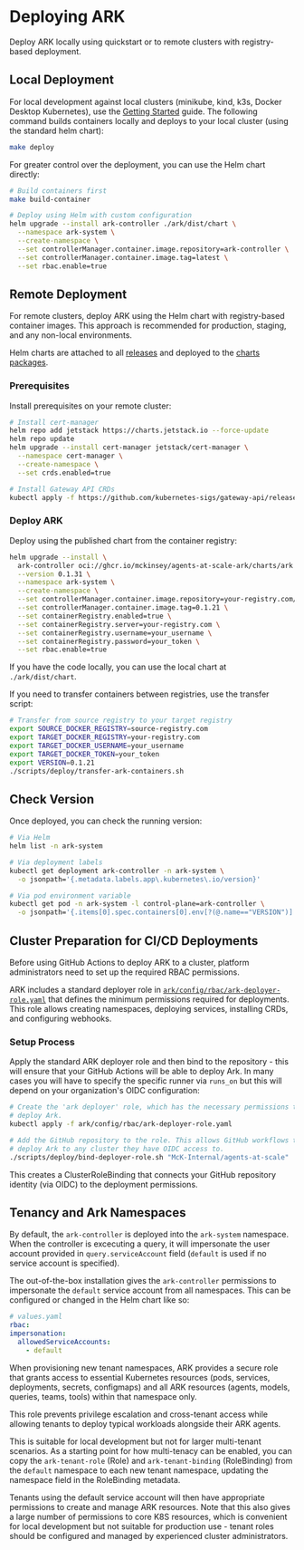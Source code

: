 # Deploying ARK

Deploy ARK locally using quickstart or to remote clusters with registry-based deployment.

## Local Deployment

For local development against local clusters (minikube, kind, k3s, Docker Desktop Kubernetes), use the [Getting Started](/getting-started) guide. The following command builds containers locally and deploys to your local cluster (using the standard helm chart):

```bash
make deploy
```

For greater control over the deployment, you can use the Helm chart directly:

```bash
# Build containers first
make build-container

# Deploy using Helm with custom configuration
helm upgrade --install ark-controller ./ark/dist/chart \
  --namespace ark-system \
  --create-namespace \
  --set controllerManager.container.image.repository=ark-controller \
  --set controllerManager.container.image.tag=latest \
  --set rbac.enable=true
```

## Remote Deployment

For remote clusters, deploy ARK using the Helm chart with registry-based container images. This approach is recommended for production, staging, and any non-local environments.

Helm charts are attached to all [releases](https://github.com/mckinsey/agents-at-scale-ark/releases/) and deployed to the [charts packages](https://github.com/mckinsey/agents-at-scale-ark/pkgs/container/agents-at-scale-ark%2Fcharts%2Fark).

### Prerequisites

Install prerequisites on your remote cluster:

```bash
# Install cert-manager
helm repo add jetstack https://charts.jetstack.io --force-update  
helm repo update
helm upgrade --install cert-manager jetstack/cert-manager \
  --namespace cert-manager \
  --create-namespace \
  --set crds.enabled=true

# Install Gateway API CRDs
kubectl apply -f https://github.com/kubernetes-sigs/gateway-api/releases/download/v1.3.0/standard-install.yaml
```

### Deploy ARK

Deploy using the published chart from the container registry:

```bash
helm upgrade --install \
  ark-controller oci://ghcr.io/mckinsey/agents-at-scale-ark/charts/ark \
  --version 0.1.31 \
  --namespace ark-system \
  --create-namespace \
  --set controllerManager.container.image.repository=your-registry.com/ark-controller \
  --set controllerManager.container.image.tag=0.1.21 \
  --set containerRegistry.enabled=true \
  --set containerRegistry.server=your-registry.com \
  --set containerRegistry.username=your_username \
  --set containerRegistry.password=your_token \
  --set rbac.enable=true
```

If you have the code locally, you can use the local chart at `./ark/dist/chart`.

If you need to transfer containers between registries, use the transfer script:

```bash
# Transfer from source registry to your target registry
export SOURCE_DOCKER_REGISTRY=source-registry.com  
export TARGET_DOCKER_REGISTRY=your-registry.com
export TARGET_DOCKER_USERNAME=your_username
export TARGET_DOCKER_TOKEN=your_token
export VERSION=0.1.21
./scripts/deploy/transfer-ark-containers.sh
```

## Check Version

Once deployed, you can check the running version:

```bash
# Via Helm
helm list -n ark-system

# Via deployment labels  
kubectl get deployment ark-controller -n ark-system \
  -o jsonpath='{.metadata.labels.app\.kubernetes\.io/version}'

# Via pod environment variable
kubectl get pod -n ark-system -l control-plane=ark-controller \
  -o jsonpath='{.items[0].spec.containers[0].env[?(@.name=="VERSION")].value}'
```

## Cluster Preparation for CI/CD Deployments

Before using GitHub Actions to deploy ARK to a cluster, platform administrators need to set up the required RBAC permissions.

ARK includes a standard deployer role in [`ark/config/rbac/ark-deployer-role.yaml`](https://github.com/McK-Internal/agents-at-scale/blob/main/ark/config/rbac/ark-deployer-role.yaml) that defines the minimum permissions required for deployments. This role allows creating namespaces, deploying services, installing CRDs, and configuring webhooks.

### Setup Process

Apply the standard ARK deployer role and then bind to the repository - this will ensure that your GitHub Actions will be able to deploy Ark. In many cases you will have to specify the specific runner via `runs_on` but this will depend on your organization's OIDC configuration:

```bash
# Create the 'ark deployer' role, which has the necessary permissions to
# deploy Ark.
kubectl apply -f ark/config/rbac/ark-deployer-role.yaml

# Add the GitHub repository to the role. This allows GitHub workflows to
# deploy Ark to any cluster they have OIDC access to.
./scripts/deploy/bind-deployer-role.sh "McK-Internal/agents-at-scale"
```

This creates a ClusterRoleBinding that connects your GitHub repository identity (via OIDC) to the deployment permissions.

## Tenancy and Ark Namespaces

By default, the `ark-controller` is deployed into the `ark-system` namespace. When the controller is excecuting a query, it will impersonate the user account provided in `query.serviceAccount` field (`default` is used if no service account is specified).

The out-of-the-box installation gives the `ark-controller` permissions to impersonate the `default` service account from all namespaces. This can be configured or changed in the Helm chart like so:

```yaml
# values.yaml
rbac:
impersonation:
  allowedServiceAccounts:
    - default
```

When provisioning new tenant namespaces, ARK provides a secure role that grants access to essential Kubernetes resources (pods, services, deployments, secrets, configmaps) and all ARK resources (agents, models, queries, teams, tools) within that namespace only.

This role prevents privilege escalation and cross-tenant access while allowing tenants to deploy typical workloads alongside their ARK agents.

This is suitable for local development but not for larger multi-tenant scenarios. As a starting point for how multi-tenacy can be enabled, you can copy the `ark-tenant-role` (Role) and `ark-tenant-binding` (RoleBinding) from the `default` namespace to each new tenant namespace, updating the namespace field in the RoleBinding metadata.

Tenants using the default service account will then have appropriate permissions to create and manage ARK resources. Note that this also gives a large number of permissions to core K8S resources, which is convenient for local development but not suitable for production use - tenant roles should be configured and managed by experienced cluster administrators.

